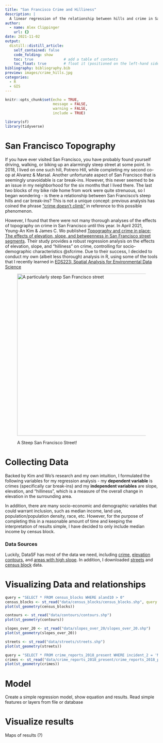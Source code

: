 ```yaml
---
title: "San Francisco Crime and Hilliness"
description: |
  A linear regression of the relationship between hills and crime in San Francisco.
author:
  - name: Alex Clippinger
    url: {}
date: 2021-11-02
output:
  distill::distill_article:
    self_contained: false
    code_folding: show
    toc: true              # add a table of contents
    toc_float: true        # float it (positioned on the left-hand side, rather at the top)
bibliography: bibliography.bib
preview: images/crime_hills.jpg
categories: 
  - R
  - GIS
---
```


```r
knitr::opts_chunk$set(echo = TRUE,
                      message = FALSE, 
                      warning = FALSE, 
                      include = TRUE)

library(sf)
library(tidyverse)
```

# San Francisco Topography

If you have ever visited San Francisco, you have probably found yourself driving, walking, or biking up an alarmingly steep street at some point. In 2018, I lived on one such hill, Potrero Hill, while completing my second co-op at Alvarez & Marsal. Another unfortunate aspect of San Francisco that is seemingly unavoidable is car break-ins. However, this never seemed to be an issue in my neighborhood for the six months that I lived there. The last two blocks of my bike ride home from work were quite strenuous, so I began wondering - is there a relationship between San Francisco's steep hills and car break-ins? This is not a unique concept: previous analysis has coined the phrase ["crime doesn't climb"](https://github.com/gwintrob/crime-doesnt-climb/blob/master/README.md) in reference to this possible phenomenon. 

However, I found that there were not many thorough analyses of the effects of topography on crime in San Francisco until this year. In April 2021, Young-An Kim & James C. Wo published [Topography and crime in place: The effects of elevation, slope, and betweenness in San Francisco street segments](https://www.tandfonline.com/doi/full/10.1080/07352166.2021.1901591). Their study provides a robust regression analysis on the effects of elevation, slope, and "hilliness" on crime, controlling for socio-demographic characteristics @sfcrime. Due to their success, I decided to conduct my own (albeit less thorough) analysis in R, using some of the tools that I recently learned in [EDS223: Spatial Analysis for Environmental Data Science](https://bren.ucsb.edu/courses/eds-223)  

<figure>

<img src="./images/steep.jpg" alt="A particularly steep San Francisco street" style="height: 534px; width:800px;"/>

<figcaption>

A Steep San Francisco Street!

</figcaption>

</figure>

# Collecting Data

Backed by Kim and Wo's research and my own intuition, I formulated the following variables for my regression analysis - my **dependent variable** is crimes (specifically car break-ins) and my **independent variables** are slope, elevation, and "hilliness", which is a measure of the overall change in elevation in the surrounding area. 

In addition, there are many socio-economic and demographic variables that could warrant inclusion, such as median income, land use, population/population density, race, etc. However, for the purpose of completing this in a reasonable amount of time and keeping the interpretation of results simple, I have decided to only include median income by census block.

### Data Sources
  
Luckily, DataSF has most of the data we need, including [crime](https://data.sfgov.org/Public-Safety/Police-Department-Incident-Reports-2018-to-Present/wg3w-h783), [elevation contours](https://data.sfgov.org/Energy-and-Environment/Elevation-Contours/rnbg-2qxw), and [areas with high slope](https://data.sfgov.org/Geographic-Locations-and-Boundaries/Slopes-of-20-Or-Greater/3vv2-nvev). In addition, I downloaded [streets](https://data.sfgov.org/Geographic-Locations-and-Boundaries/Streets-Active-and-Retired/3psu-pn9h) and [census block](https://data.sfgov.org/Geographic-Locations-and-Boundaries/Census-2010-Blocks-for-San-Francisco/2uzy-uv2r) data.

# Visualizing Data and relationships

```r
query = "SELECT * FROM census_blocks WHERE aland10 > 0"
census_blocks <- st_read("data/census_blocks/census_blocks.shp", query = query)
plot(st_geometry(census_blocks))
```
```r
contours <- st_read("data/contours/contours.shp") 
plot(st_geometry(contours))
```
```r
slopes_over_20 <- st_read("data/slopes_over_20/slopes_over_20.shp") 
plot(st_geometry(slopes_over_20))
```
```r
streets <- st_read("data/streets/streets.shp")
plot(st_geometry(streets))
```
```r
query = "SELECT * FROM crime_reports_2018_present WHERE incident_2 = 'Motor Vehicle Theft'"
crimes <- st_read("data/crime_reports_2018_present/crime_reports_2018_present.shp", query = query)
plot(st_geometry(crimes))
```

# Model

Create a simple regression model, show equation and results.
Read simple features or layers from file or database

# Visualize results

Maps of results (?)
